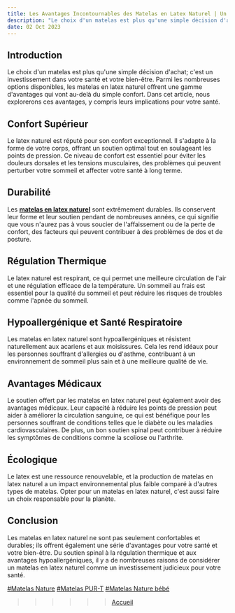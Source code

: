 ```yaml
---
title: Les Avantages Incontournables des Matelas en Latex Naturel | Un Choix Sain pour Votre Bien-être
description: "Le choix d'un matelas est plus qu'une simple décision d'achat; c'est un investissement dans votre santé et votre bien-être. Parmi les nombreuses options disponibles, les matelas en latex naturel offrent une gamme d'avantages qui vont au-delà du simple confort. Dans cet article, nous explorerons ces avantages, y compris leurs implications pour votre santé."
date: 02 Oct 2023
---
```


## Introduction
Le choix d'un matelas est plus qu'une simple décision d'achat; c'est un investissement dans votre santé et votre bien-être. Parmi les nombreuses options disponibles, les matelas en latex naturel offrent une gamme d'avantages qui vont au-delà du simple confort. Dans cet article, nous explorerons ces avantages, y compris leurs implications pour votre santé.

## Confort Supérieur
Le latex naturel est réputé pour son confort exceptionnel. Il s'adapte à la forme de votre corps, offrant un soutien optimal tout en soulageant les points de pression. Ce niveau de confort est essentiel pour éviter les douleurs dorsales et les tensions musculaires, des problèmes qui peuvent perturber votre sommeil et affecter votre santé à long terme.

## Durabilité
Les [**matelas en latex naturel**](https://www.pilimpi.com/ "Matelas en latex naturel") sont extrêmement durables. Ils conservent leur forme et leur soutien pendant de nombreuses années, ce qui signifie que vous n'aurez pas à vous soucier de l'affaissement ou de la perte de confort, des facteurs qui peuvent contribuer à des problèmes de dos et de posture.

## Régulation Thermique
Le latex naturel est respirant, ce qui permet une meilleure circulation de l'air et une régulation efficace de la température. Un sommeil au frais est essentiel pour la qualité du sommeil et peut réduire les risques de troubles comme l'apnée du sommeil.

## Hypoallergénique et Santé Respiratoire
Les matelas en latex naturel sont hypoallergéniques et résistent naturellement aux acariens et aux moisissures. Cela les rend idéaux pour les personnes souffrant d'allergies ou d'asthme, contribuant à un environnement de sommeil plus sain et à une meilleure qualité de vie.

## Avantages Médicaux
Le soutien offert par les matelas en latex naturel peut également avoir des avantages médicaux. Leur capacité à réduire les points de pression peut aider à améliorer la circulation sanguine, ce qui est bénéfique pour les personnes souffrant de conditions telles que le diabète ou les maladies cardiovasculaires. De plus, un bon soutien spinal peut contribuer à réduire les symptômes de conditions comme la scoliose ou l'arthrite.

## Écologique
Le latex est une ressource renouvelable, et la production de matelas en latex naturel a un impact environnemental plus faible comparé à d'autres types de matelas. Opter pour un matelas en latex naturel, c'est aussi faire un choix responsable pour la planète.

## Conclusion
Les matelas en latex naturel ne sont pas seulement confortables et durables; ils offrent également une série d'avantages pour votre santé et votre bien-être. Du soutien spinal à la régulation thermique et aux avantages hypoallergéniques, il y a de nombreuses raisons de considérer un matelas en latex naturel comme un investissement judicieux pour votre santé.


[#Matelas Nature](https://www.pilimpi.com/matelas/4227-matelas-nature.html "Matelas Nature") [#Matelas PUR-T](https://www.pilimpi.com/matelas/2027-matelas-pur-t-100-nature.html "Matelas Pur-T") [#Matelas Nature bébé](https://www.pilimpi.com/matelas/125-154-matelas-bebe-bio-pilimpi.html#/1-taille-60_x_120 "Matelas Nature bébé") 

>>>>>> [Accueil](/)